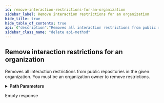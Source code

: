```yaml
---
id: remove-interaction-restrictions-for-an-organization
sidebar_label: Remove interaction restrictions for an organization
hide_title: true
hide_table_of_contents: true
api: {"description":"Removes all interaction restrictions from public repositories in the given organization. You must be an organization owner to remove restrictions.","externalDocs":{"description":"API method documentation","url":"https://docs.github.com/rest/reference/interactions#remove-interaction-restrictions-for-an-organization"},"operationId":"interactions/remove-restrictions-for-org","parameters":[{"in":"path","name":"org","required":true,"schema":{"type":"string"}}],"responses":{"204":{"description":"Empty response"}},"tags":["interactions"],"x-github":{"category":"interactions","enabledForGitHubApps":true,"githubCloudOnly":false,"previews":[],"subcategory":"orgs"},"method":"delete","path":"/orgs/{org}/interaction-limits","servers":[{"url":"https://api.github.com"}],"info":{"contact":{"name":"Support","url":"https://support.github.com/contact"},"description":"GitHub's v3 REST API.","license":{"name":"MIT","url":"https://spdx.org/licenses/MIT"},"termsOfService":"https://docs.github.com/articles/github-terms-of-service","title":"GitHub v3 REST API","version":"1.1.4","x-apisguru-categories":["collaboration","developer_tools"],"x-logo":{"url":"https://twitter.com/github/profile_image?size=original"},"x-origin":[{"format":"openapi","url":"https://raw.githubusercontent.com/github/rest-api-description/main/descriptions/api.github.com/api.github.com.json","version":"3.0"}],"x-providerName":"github.com"},"postman":{"name":"Remove interaction restrictions for an organization","description":{"content":"Removes all interaction restrictions from public repositories in the given organization. You must be an organization owner to remove restrictions.","type":"text/plain"},"url":{"path":["orgs",":org","interaction-limits"],"host":["{{baseUrl}}"],"query":[],"variable":[{"disabled":false,"description":{"content":"(Required) ","type":"text/plain"},"type":"any","value":"","key":"org"}]},"method":"DELETE"}}
sidebar_class_name: "delete api-method"
---
```



## Remove interaction restrictions for an organization



Removes all interaction restrictions from public repositories in the given organization. You must be an organization owner to remove restrictions.

<details style={{"marginBottom":"1rem"}}><summary style={{}}><strong>Path Parameters</strong></summary><div><ul><ParamsItem className={"paramsItem"} param={{"in":"path","name":"org","required":true,"schema":{"type":"string"}}}></ParamsItem></ul></div></details><div><ApiTabs><TabItem label={"204"} value={"204"}><div>

Empty response

</div><div></div></TabItem></ApiTabs></div>
      